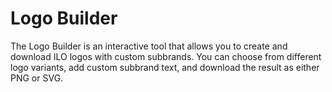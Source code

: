 
<Meta title="Utilities/Logo Builder" />

# Logo Builder

The Logo Builder is an interactive tool that allows you to create and download ILO logos with custom subbrands.
You can choose from different logo variants, add custom subbrand text, and download the result as either PNG or SVG.

<LogoBuilder />
